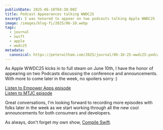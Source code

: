 ```yaml
---
publishDate: 2025-06-10T04:30:00Z
title: Podcast Appearances talking WWDC25
excerpt: I was honored to appear on two podcasts talking Apple WWDC25
image: /images/blog-fi/2025/06-10.webp
tags:
  - journal
  - swift
  - apple
  - wwdc25
metadata:
  canonical: https://peterwitham.com/2025/journal/06-10-25-wwdc25-podcast-guest
---
```


As Apple WWDC25 kicks in to full steam on June 10th, I have the honor of appearing on two Podcasts discussing the conference and announcements. With more to come later in the week, no spoilers sorry :)

[Listen to Empower Apps episode](https://www.empowerapps.show/199)
<br/>[Listen to MTJC episode](https://podcasts.apple.com/us/podcast/more-than-just-code-podcast-ios-and-swift-development/id906987516?i=1000711951545)

Great conversations, I'm looking forward to recording more episodes with folks later in the week as we start working through all the new cool announcements for both consumers and developers.

As always, don't forget my own show, [Compile Swift](https://compileswift.com/podcast).
